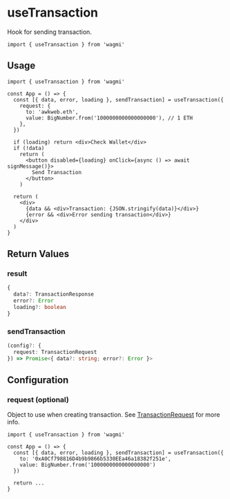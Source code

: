 # useTransaction

Hook for sending transaction.

```tsx
import { useTransaction } from 'wagmi'
```

## Usage

```tsx
import { useTransaction } from 'wagmi'

const App = () => {
  const [{ data, error, loading }, sendTransaction] = useTransaction({
    request: {
      to: 'awkweb.eth',
      value: BigNumber.from('1000000000000000000'), // 1 ETH
    },
  })

  if (loading) return <div>Check Wallet</div>
  if (!data)
    return (
      <button disabled={loading} onClick={async () => await signMessage()}>
        Send Transaction
      </button>
    )

  return (
    <div>
      {data && <div>Transaction: {JSON.stringify(data)}</div>}
      {error && <div>Error sending transaction</div>}
    </div>
  )
}
```

## Return Values

### result

```ts
{
  data?: TransactionResponse
  error?: Error
  loading?: boolean
}
```

### sendTransaction

```ts
(config?: {
  request: TransactionRequest
}) => Promise<{ data?: string; error?: Error }>
```

## Configuration

### request (optional)

Object to use when creating transaction. See [TransactionRequest](https://docs.ethers.io/v5/api/providers/types/#providers-TransactionRequest) for more info.

```tsx highlight='5'
import { useTransaction } from 'wagmi'

const App = () => {
  const [{ data, error, loading }, sendTransaction] = useTransaction({
    to: '0xA0Cf798816D4b9b9866b5330EEa46a18382f251e',
    value: BigNumber.from('1000000000000000000')
  })

  return ...
}
```
